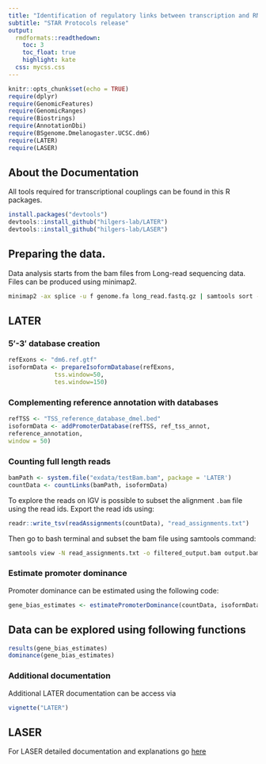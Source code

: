 ```yaml
---
title: "Identification of regulatory links between transcription and RNA processing with long-read sequencing"
subtitle: "STAR Protocols release"
output:
  rmdformats::readthedown:
    toc: 3
    toc_float: true
    highlight: kate
  css: mycss.css
---
```



```r
knitr::opts_chunk$set(echo = TRUE)
require(dplyr)
require(GenomicFeatures)
require(GenomicRanges)
require(Biostrings)
require(AnnotationDbi)
require(BSgenome.Dmelanogaster.UCSC.dm6)
require(LATER)
require(LASER)
```

## About the Documentation

All tools required for transcriptional couplings can be found in this R packages.  

```r
install.packages("devtools")
devtools::install_github("hilgers-lab/LATER")
devtools::install_github("hilgers-lab/LASER")
```

## Preparing the data. 

Data analysis starts from the bam files from Long-read sequencing data. Files can be produced using minimap2. 
```bash
minimap2 -ax splice -u f genome.fa long_read.fastq.gz | samtools sort -@ 4 -o output.bam
```

## LATER 

### 5′-3′ database creation

```r
refExons <- "dm6.ref.gtf"
isoformData <- prepareIsoformDatabase(refExons,
             tss.window=50,
             tes.window=150)
```

### Complementing reference annotation with databases

```r
refTSS <- "TSS_reference_database_dmel.bed"
isoformData <- addPromoterDatabase(refTSS, ref_tss_annot,
reference_annotation,
window = 50)
```

### Counting full length reads 
```r
bamPath <- system.file("exdata/testBam.bam", package = 'LATER')
countData <- countLinks(bamPath, isoformData)
```

To explore the reads on IGV is possible to subset the alignment `.bam` file using the read ids. Export the read ids using: 
```r
readr::write_tsv(readAssignments(countData), "read_assignments.txt")
```

Then go to bash terminal and subset the bam file using samtools command:
```bash
samtools view -N read_assignments.txt -o filtered_output.bam output.bam
```

### Estimate promoter dominance 

Promoter dominance can be estimated using the following code: 

```r
gene_bias_estimates <- estimatePromoterDominance(countData, isoformData, method="chisq")
```

## Data can be explored using following functions 

```r
results(gene_bias_estimates)
dominance(gene_bias_estimates)
```


### Additional documentation 
Additional LATER documentation can be access via 
```r
vignette("LATER")
```

## LASER 
For LASER detailed documentation and explanations go [here](https://hilgers-lab.github.io/LASER/docs/LASER.html)








